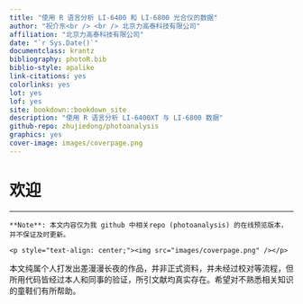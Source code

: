 ```yaml
--- 
title: "使用 R 语言分析 LI-6400 和 LI-6800 光合仪的数据"
author: "祝介东<br /> <br /> 北京力高泰科技有限公司"
affiliation: "北京力高泰科技有限公司"
date: "`r Sys.Date()`"
documentclass: krantz
bibliography: photoR.bib
biblio-style: apalike
link-citations: yes
colorlinks: yes
lot: yes
lof: yes
site: bookdown::bookdown_site
description: "使用 R 语言分析 LI-6400XT 与 LI-6800 数据"
github-repo: zhujiedong/photoanalysis
graphics: yes
cover-image: images/coverpage.png
---
```


# 欢迎 {- #welcome}

------

```asis
**Note**: 本文内容仅为我 github 中相关repo (photoanalysis) 的在线预览版本，并不保证及时更新。

<p style="text-align: center;"><img src="images/coverpage.png" /></p>
```

本文纯属个人打发出差漫漫长夜的作品，并非正式资料，并未经过校对等流程，但所用代码皆经过本人和同事的验证，所引文献均真实存在。希望对不熟悉相关知识的童鞋们有所帮助。
